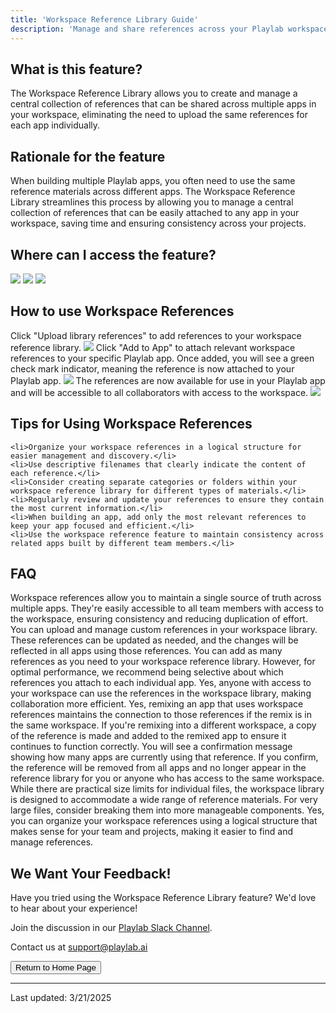 ```yaml
---
title: 'Workspace Reference Library Guide'
description: 'Manage and share references across your Playlab workspace'
---
```


## <Icon icon="cube" size="24" className="inline-block align-text-bottom" /> What is this feature?

The Workspace Reference Library allows you to create and manage a central collection of references that can be shared across multiple apps in your workspace, eliminating the need to upload the same references for each app individually.

## <Icon icon="lightbulb" size="24" className="inline-block align-text-bottom" /> Rationale for the feature

When building multiple Playlab apps, you often need to use the same reference materials across different apps. The Workspace Reference Library streamlines this process by allowing you to manage a central collection of references that can be easily attached to any app in your workspace, saving time and ensuring consistency across your projects.

## <Icon icon="thought-bubble" size="24" className="inline-block align-text-bottom" /> Where can I access the feature?

<Frame>
  <img src="/images/workspacereferences.gif" />
</Frame>

<Steps>
  <Step title="Log into your Playlab account and open your Playlab Builder">
  </Step>
  <Step title="Click the References icon on the right sidebar">
    <Frame>
      <img src="/images/reference icon.png" />
    </Frame>
  </Step>
  <Step title="Click and select 'Browse libraries' to access your workspace reference library">
    <Frame>
      <img src="/images/browselibraries.png" />
    </Frame>
  </Step>
</Steps>

## <Icon icon="eye" size="24" className="inline-block align-text-bottom" /> How to use Workspace References

<Steps>
  <Step title="Upload references to your workspace library">
    Click "Upload library references" to add references to your workspace reference library.
        <Frame>
      <img src="/images/add to app.png" />
    </Frame>
  </Step>
  <Step title="Add references to your app">
    Click "Add to App" to attach relevant workspace references to your specific Playlab app.
  </Step>
  <Step title="Verify references are attached">
    Once added, you will see a green check mark indicator, meaning the reference is now attached to your Playlab app.
                <Frame>
      <img src="/images/add to app 2.png" />
    </Frame>
  </Step>
  <Step title="Continue building your app">
    The references are now available for use in your Playlab app and will be accessible to all collaborators with access to the workspace.
                <Frame>
      <img src="/images/add to app 3.png" />
    </Frame>
  </Step>
</Steps>

## <Icon icon="lightbulb" size="24" className="inline-block align-text-bottom" /> Tips for Using Workspace References

    <li>Organize your workspace references in a logical structure for easier management and discovery.</li>
    <li>Use descriptive filenames that clearly indicate the content of each reference.</li>
    <li>Consider creating separate categories or folders within your workspace reference library for different types of materials.</li>
    <li>Regularly review and update your references to ensure they contain the most current information.</li>
    <li>When building an app, add only the most relevant references to keep your app focused and efficient.</li>
    <li>Use the workspace reference feature to maintain consistency across related apps built by different team members.</li>
 

## <Icon icon="circle-question" size="24" className="inline-block align-text-bottom" /> FAQ

<Accordion title="What is the benefit of attaching references from the Workspace Reference Library?">
  Workspace references allow you to maintain a single source of truth across multiple apps. They're easily accessible to all team members with access to the workspace, ensuring consistency and reducing duplication of effort.
</Accordion>

<Accordion title="Can I download and edit the references in my workspace library?">
  You can upload and manage custom references in your workspace library. These references can be updated as needed, and the changes will be reflected in all apps using those references.
</Accordion>

<Accordion title="How many references can you add to your workspace library?">
  You can add as many references as you need to your workspace reference library. However, for optimal performance, we recommend being selective about which references you attach to each individual app.
</Accordion>

<Accordion title="Can multiple team members access the same workspace references?">
  Yes, anyone with access to your workspace can use the references in the workspace library, making collaboration more efficient.
</Accordion>

<Accordion title="When somebody remixes an app that uses workspace references, does it automatically include the references?">
  Yes, remixing an app that uses workspace references maintains the connection to those references if the remix is in the same workspace.
</Accordion>

<Accordion title="What happens when somebody remixes an app into a different workspace?">
  If you're remixing into a different workspace, a copy of the reference is made and added to the remixed app to ensure it continues to function correctly.
</Accordion>

<Accordion title="What happens when I delete a reference from my workspace reference library?">
  You will see a confirmation message showing how many apps are currently using that reference. If you confirm, the reference will be removed from all apps and no longer appear in the reference library for you or anyone who has access to the same workspace.
</Accordion>

<Accordion title="Are there size limits for references in the workspace library?">
  While there are practical size limits for individual files, the workspace library is designed to accommodate a wide range of reference materials. For very large files, consider breaking them into more manageable components.
</Accordion>

<Accordion title="Can I organize references into categories in my workspace library?">
  Yes, you can organize your workspace references using a logical structure that makes sense for your team and projects, making it easier to find and manage references.
</Accordion>

## <Icon icon="comment-dots" size="24" className="inline-block align-text-bottom" /> We Want Your Feedback!

<Info>
  Have you tried using the Workspace Reference Library feature? We'd love to hear about your experience!

  Join the discussion in our [Playlab Slack Channel](https://join.slack.com/t/playlabcommunity/shared_invite/zt-31mhwj7nl-49e1Mw5fYpyHJGOFyDIFtA).

  Contact us at [support@playlab.ai](mailto:support@playlab.ai)
</Info>

<div className="mt-8">
  <Button href="../index.md">Return to Home Page</Button>
</div>

---
Last updated: 3/21/2025